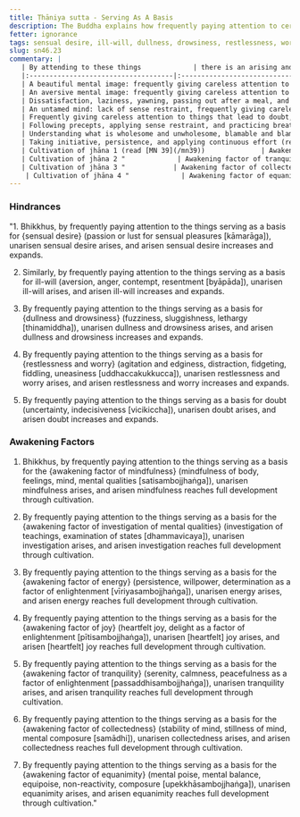 ```yaml
---
title: Ṭhāniya sutta - Serving As A Basis
description: The Buddha explains how frequently paying attention to certain things can lead to the arising and expansion of hindrances and awakening factors.
fetter: ignorance
tags: sensual desire, ill-will, dullness, drowsiness, restlessness, worry, doubt, mindfulness, investigation, energy, joy, tranquility, collectedness, equanimity, hindrances, awakening factors, sn, sn45-56, sn46
slug: sn46.23
commentary: |
   | By attending to these things             | there is an arising and expansion of  |
   |:------------------------------------|:-------------------------------|
   | A beautiful mental image: frequently giving careless attention to the sign of beautiful           | Hindrance of sensual desire (passion or lust for sensual pleasures)                |
   | An aversive mental image: frequently giving careless attention to the sign of resistance          | Hindrance of ill-will (aversion, contempt, anger, resentment)                      |
   | Dissatisfaction, laziness, yawning, passing out after a meal, and sluggishness of mind; frequently giving careless attention to these (read [AN 8.80](/an8.80)) | Hindrance of dullness and drowsiness              |
   | An untamed mind: lack of sense restraint, frequently giving careless attention to an unsettled mind	                  | Hindrance of restlessness and worry (agitation and edginess, fidgeting, fiddling, uneasiness)        |
   | Frequently giving careless attention to things that lead to doubt, to confusion, to conflict (read [MN 16](/mn16))                  | Hindrance of doubt                         |
   | Following precepts, applying sense restraint, and practicing breathing-mindfulness meditation (read [MN 107](/mn107)) | Awakening factor of mindfulness                  |
   | Understanding what is wholesome and unwholesome, blamable and blameless, inferior and superior, and dark and bright, learning the teachings of the Buddha with careful attention | Awakening factor of investigation of mental qualities |
   | Taking initiative, persistence, and applying continuous effort (read [AN 8.80](/an8.80)) | Awakening factor of energy |
   | Cultivation of jhāna 1 (read [MN 39](/mn39))              | Awakening factor of joy                          |
   | Cultivation of jhāna 2 "             | Awakening factor of tranquility                          |
   | Cultivation of jhāna 3 "            | Awakening factor of collectedness                          |
    | Cultivation of jhāna 4 "             | Awakening factor of equanimity                          |
---
```


### Hindrances

"1. Bhikkhus, by frequently paying attention to the things serving as a basis for \{sensual desire} (passion or lust for sensual pleasures [kāmarāga]), unarisen sensual desire arises, and arisen sensual desire increases and expands.

2. Similarly, by frequently paying attention to the things serving as a basis for ill-will (aversion, anger, contempt, resentment [byāpāda]), unarisen ill-will arises, and arisen ill-will increases and expands.

3. By frequently paying attention to the things serving as a basis for \{dullness and drowsiness} (fuzziness, sluggishness, lethargy [thinamiddha]), unarisen dullness and drowsiness arises, and arisen dullness and drowsiness increases and expands.

4. By frequently paying attention to the things serving as a basis for \{restlessness and worry} (agitation and edginess, distraction, fidgeting, fiddling, uneasiness [uddhaccakukkucca]), unarisen restlessness and worry arises, and arisen restlessness and worry increases and expands.

5. By frequently paying attention to the things serving as a basis for doubt (uncertainty, indecisiveness [vicikiccha]), unarisen doubt arises, and arisen doubt increases and expands.

### Awakening Factors

1. Bhikkhus, by frequently paying attention to the things serving as a basis for the \{awakening factor of mindfulness} (mindfulness of body, feelings, mind, mental qualities [satisambojjhaṅga]), unarisen mindfulness arises, and arisen mindfulness reaches full development through cultivation.

2. By frequently paying attention to the things serving as a basis for the \{awakening factor of investigation of mental qualities} (investigation of teachings, examination of states [dhammavicaya]), unarisen investigation arises, and arisen investigation reaches full development through cultivation.

3. By frequently paying attention to the things serving as a basis for the \{awakening factor of energy} (persistence, willpower, determination as a factor of enlightenment [vīriyasambojjhaṅga]), unarisen energy arises, and arisen energy reaches full development through cultivation.

4. By frequently paying attention to the things serving as a basis for the \{awakening factor of joy} (heartfelt joy, delight as a factor of enlightenment [pītisambojjhaṅga]), unarisen [heartfelt] joy arises, and arisen [heartfelt] joy reaches full development through cultivation.

5. By frequently paying attention to the things serving as a basis for the \{awakening factor of tranquility} (serenity, calmness, peacefulness as a factor of enlightenment [passaddhisambojjhaṅga]), unarisen tranquility arises, and arisen tranquility reaches full development through cultivation.

6. By frequently paying attention to the things serving as a basis for the \{awakening factor of collectedness} (stability of mind, stillness of mind, mental composure [samādhi]), unarisen collectedness arises, and arisen collectedness reaches full development through cultivation.

7. By frequently paying attention to the things serving as a basis for the \{awakening factor of equanimity} (mental poise, mental balance, equipoise, non-reactivity, composure [upekkhāsambojjhaṅga]), unarisen equanimity arises, and arisen equanimity reaches full development through cultivation."